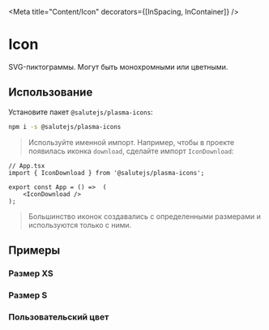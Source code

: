 


<Meta title="Content/Icon" decorators={[InSpacing, InContainer]} />

# Icon
SVG-пиктограммы. Могут быть монохромными или цветными.

## Использование
Установите пакет ``@salutejs/plasma-icons``:
```bash
npm i -s @salutejs/plasma-icons
```
> Используйте именной импорт.
Например, чтобы в проекте появилась иконка ``download``, сделайте импорт ``IconDownload``:

```tsx
// App.tsx
import { IconDownload } from '@salutejs/plasma-icons';

export const App = () =>  (
    <IconDownload />
);
```

> Большинство иконок создавались с определенными размерами и используются только с ними.

## Примеры

### Размер XS
<Canvas>
    <Story name="XsSize" story={stories.XsSize} />
</Canvas>

### Размер S
<Canvas>
    <Story name="SmallSize" story={stories.SmallSize} />
</Canvas>

### Пользовательский цвет
<Canvas>
    <Story name="CustomColor" story={stories.CustomColor} />
</Canvas>
